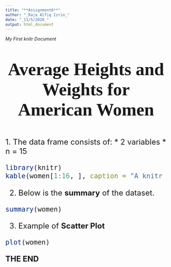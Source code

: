 ```yaml
---
title: "**Assignment6**"
author: "_Raja Alfiq Izrin_"
date: "_11/5/2020_"
output: html_document
---
```


_My First knitr Document_

<center>
<p style = "font-family:forte;font-size:55px">
__Average Heights and Weights for American
                     Women__
</center>
</p>

<font size= "5">
1. The data frame consists of:
   * 2 variables
   * n = 15

```r
library(knitr)
kable(women[1:16, ], caption = "A knitr table" )
```

2. Below is the **summary** of the dataset.
```r
summary(women)
```

3. Example of **Scatter Plot**

```r
plot(women)
```

__THE END__
</font>
